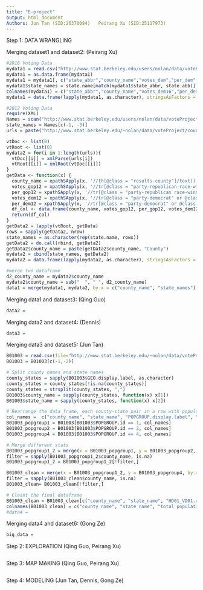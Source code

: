 ```yaml
---
title: "E-project"
output: html_document
Authors: Jun Tan (SID:26370084)   Peirang Xu (SID:25117973)
---
```


Step 1: DATA WRANGLING

Merging dataset1 and dataset2: (Peirang Xu)

```r
#2016 Voting Data
mydata1 = read.csv("http://www.stat.berkeley.edu/users/nolan/data/voteProject/2016_US_County_Level_Presidential_Results.csv")
mydata1 = as.data.frame(mydata1)
mydata1 = mydata1[, c("state_abbr","county_name","votes_dem","per_dem","votes_gop","per_gop")]
mydata1$state_names = state.name[match(mydata1$state_abbr, state.abb)]
colnames(mydata1) = c("state_abbr","county_name","votes_dem16","per_dem16","votes_gop16","per_gop16", "state_names")
mydata1 = data.frame(lapply(mydata1, as.character), stringsAsFactors = FALSE)

#2012 Voting Data
require(XML)
Names = scan("http://www.stat.berkeley.edu/users/nolan/data/voteProject/countyVotes2012/stateNames.txt", character())
state_names = Names[c(-1, -3)]
urls = paste("http://www.stat.berkeley.edu/~nolan/data/voteProject/countyVotes2012/", state_names ,".xml", sep = "")

vtDoc <- list(0)
vtRoot <- list(0)
mydata2 = for(i in 1:length(urls)){
  vtDoc[[i]] = xmlParse(urls[i])
  vtRoot[[i]] = xmlRoot(vtDoc[[i]])
}
getData <- function(x) {
  county_name = xpathSApply(x, '//th[@class = "results-county"]/text()',xmlValue)[-1]
  votes_gop12 = xpathSApply(x, '//tr[@class = "party-republican race-winner" or @class = "party-republican"]/td[@class ="results-popular"]',xmlValue)
  per_gop12 = xpathSApply(x, '//tr[@class = "party-republican race-winner" or @class = "party-republican"]/td[@class = "results-percentage"]',xmlValue) 
  votes_dem12 = xpathSApply(x, '//tr[@class = "party-democrat" or @class="party-democrat race-winner"]/td[@class ="results-popular"]',xmlValue)
  per_dem12 = xpathSApply(x, '//tr[@class = "party-democrat" or @class ="party-democrat race-winner"]/td[@class = "results-percentage"]', xmlValue)
  df_col <- data.frame(county_name, votes_gop12, per_gop12, votes_dem12, per_dem12)
  return(df_col)
}
getData2 = lapply(vtRoot, getData)
rows = sapply(getData2, nrow)
state_names = as.character(rep(state.name, rows))
getData2 = do.call(rbind, getData2)
getData2$county_name = paste(getData2$county_name, "County")
mydata2 = cbind(state_names, getData2)
mydata2 = data.frame(lapply(mydata2, as.character), stringsAsFactors = FALSE)

#merge two dataframe
d2_county_name = mydata2$county_name
mydata2$county_name = sub("  ", " ", d2_county_name)
data1 = merge(mydata1, mydata2, by.x = c("county_name", "state_names"), by.y = c("county_name", "state_names"))
```

Merging data1 and dataset3: (Qing Guo)

```r
data2 = 

```

Merging data2 and dataset4: (Dennis)

```r
data3 = 

```

Merging data3 and dataset5: (Jun Tan)

```r
B01003 = read.csv(file="http://www.stat.berkeley.edu/~nolan/data/voteProject/census2010/B01003.csv",head=TRUE,sep=",")
B01003 = B01003[c(-1,-2)]

```

```r
# Split county names and state names
county_states = sapply(B01003$GEO.display.label, as.character)
county_states = county_states[!is.na(county_states)]
county_states = strsplit(county_states, ",")
B01003$county_name = sapply(county_states, function(x) x[1])
B01003$state_name = sapply(county_states, function(x) x[2])

# Rearrange the data frame, each county-state pair in a row with population stats
col_names =  c("county_name", "state_name", "POPGROUP.display.label", "HD01_VD01", "HD02_VD01")
B01003_popgroup1 = B01003[B01003$POPGROUP.id == 1, col_names]
B01003_popgroup2 = B01003[B01003$POPGROUP.id == 2, col_names]
B01003_popgroup4 = B01003[B01003$POPGROUP.id == 4, col_names]

# Merge different stats
B01003_popgroup1_2 = merge(x = B01003_popgroup1, y = B01003_popgroup2, by.x = c("county_name", "state_name"), by.y = c("county_name", "state_name"), all.x = TRUE)
filter = sapply(B01003_popgroup1_2$county_name, is.na)
B01003_popgroup1_2 = B01003_popgroup1_2[!filter,]

B01003_clean = merge(x = B01003_popgroup1_2, y = B01003_popgroup4, by.x = c("county_name", "state_name"), by.y = c("county_name", "state_name"), all.x = TRUE)
filter = sapply(B01003_clean$county_name, is.na)
B01003_clean= B01003_clean[!filter,]

# Cleant the final dataframe
B01003_clean = B01003_clean[c("county_name", "state_name", "HD01_VD01.x", "HD02_VD01.x", "HD01_VD01.y", "HD02_VD01.y", "HD01_VD01", "HD02_VD01")]
colnames(B01003_clean) = c("county_name", "state_name", "total population", "Margin of Error-total", "white population", "Margin of Error-white", "black population", "Margin of Error-black")
#data4 = 

```

Merging data4 and dataset6: (Gong Ze)

```r
big_data = 

```

Step 2: EXPLORATION (Qing Guo, Peirang Xu)

```r

```

Step 3: MAP MAKING (Qing Guo, Peirang Xu)
```r

```

Step 4: MODELING (Jun Tan, Dennis, Gong Ze)
```r

```
